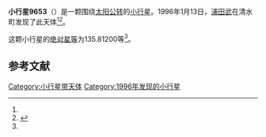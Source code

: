 {{Infobox planet
| bgcolour = #FFFFC0
| name = 9653
| symbol = 
| image = 
| caption = 
| discovery = yes
| discovery_ref = 
| discoverer = [[浦田武|浦田武]]
| discovery_site = [[清水町|清水町]] 
| discovered = 1996年1月13日
| designations = yes
| mp_name = 
| named_after = 
| alt_names = 1996 AL2/ 1997 FE
| mp_category = [[主带小行星|主带小行星]]
| orbit_ref = <ref name="a">[http://ssd.jpl.nasa.gov/sbdb.cgi?sstr=9653 9653] {{Wayback|url=http://ssd.jpl.nasa.gov/sbdb.cgi?sstr=9653 |date=20210717065655 }}，小行星數據庫瀏覽器（JPL Small-Body Database Browser）－[[美国国家航空航天局|美国国家航空航天局]]喷气推进实验室</ref>
| epoch = 2456400.5 (2013年4月18日更新)
| aphelion = {{convert|2.9927711|AU|km|3|abbr=on|lk=out}}
| perihelion = {{convert|2.2969561|AU|km|3|abbr=on}}
| semimajor = {{convert|2.6448636|AU|km|3|abbr=on}}
| eccentricity = 0.1315408
| period = 1571.098285 [[日|日]]<br />4.3[[儒略年|儒略年]]
| avg_speed = 
| inclination = 14.21120
| asc_node = 105.77278
| mean_anomaly = 
| arg_peri = 135.81200
| satellites = 
| physical_characteristics = yes
| dimensions = 
| mass = 
| density = 
| surface_grav = 
| escape_velocity = 
| sidereal_day = 
| axial_tilt = 
| pole_ecliptic_lat = 
| pole_ecliptic_lon = 
| albedo = 
| temperatures= 
| temp_name1 = 
| mean_temp_1 = 
| max_temp_1 = 
| temp_name2 = 
| max_temp_2 = 
| spectral_type = 
| abs_magnitude = 135.81200
}}

'''小行星9653'''（{{lang-en|9653}}）是一颗围绕[[太阳|太阳]][[公转|公转]]的[[小行星|小行星]]。1996年1月13日，[[浦田武|浦田武]]在清水町发现了此天体<ref name="a" /><ref>{{cite news|title=小行星列表|url=http://cfa-www.harvard.edu/iau/lists/NumberedMPs.txt|accessdate=2013-07-08|newspaper=哈佛大学|archive-date=2008-05-17|archive-url=https://web.archive.org/web/20080517010638/http://cfa-www.harvard.edu/iau/lists/NumberedMPs.txt|dead-url=no}}</ref>。

这颗小行星的[[绝对星等|绝对星等]]为135.81200等<ref name="a" />。

==参考文献==
{{reflist}}
{{Minor Planet Number|[[小行星9652|小行星9652]]|[[小行星9654|小行星9654]]}}

{{小天体}}

[[Category:小行星带天体|Category:小行星带天体]]
[[Category:1996年发现的小行星|Category:1996年发现的小行星]]

{{asteroid-stub}}